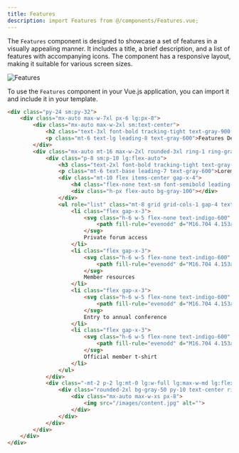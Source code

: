 ```yaml
---
title: Features
description: import Features from @/components/Features.vue;
---
```


The `Features` component is designed to showcase a set of features in a visually appealing manner. It includes a title, a brief description, and a list of features with accompanying icons. The component has a responsive layout, making it suitable for various screen sizes.

![Features](/images/components/features.jpg)

To use the `Features` component in your Vue.js application, you can import it and include it in your template.

```html resources/js/Components/Features.vue
<div class="py-24 sm:py-32">
    <div class="mx-auto max-w-7xl px-6 lg:px-8">
        <div class="mx-auto max-w-2xl sm:text-center">
            <h2 class="text-3xl font-bold tracking-tight text-gray-900 sm:text-4xl">Features Title</h2>
            <p class="mt-6 text-lg leading-8 text-gray-600">Features Description</p>
        </div>
        <div class="mx-auto mt-16 max-w-2xl rounded-3xl ring-1 ring-gray-200 sm:mt-20 lg:mx-0 lg:flex lg:max-w-none">
            <div class="p-8 sm:p-10 lg:flex-auto">
                <h3 class="text-2xl font-bold tracking-tight text-gray-900">What's inside?</h3>
                <p class="mt-6 text-base leading-7 text-gray-600">Lorem ipsum dolor sit amet consect etur adipisicing elit. Itaque amet indis perferendis blanditiis repellendus etur quidem assumenda.</p>
                <div class="mt-10 flex items-center gap-x-4">
                    <h4 class="flex-none text-sm font-semibold leading-6 text-indigo-600">What’s included</h4>
                    <div class="h-px flex-auto bg-gray-100"></div>
                </div>
                <ul role="list" class="mt-8 grid grid-cols-1 gap-4 text-sm leading-6 text-gray-600 sm:grid-cols-2 sm:gap-6">
                    <li class="flex gap-x-3">
                        <svg class="h-6 w-5 flex-none text-indigo-600" viewBox="0 0 20 20" fill="currentColor" aria-hidden="true">
                            <path fill-rule="evenodd" d="M16.704 4.153a.75.75 0 01.143 1.052l-8 10.5a.75.75 0 01-1.127.075l-4.5-4.5a.75.75 0 011.06-1.06l3.894 3.893 7.48-9.817a.75.75 0 011.05-.143z" clip-rule="evenodd" />
                        </svg>
                        Private forum access
                    </li>
                    <li class="flex gap-x-3">
                        <svg class="h-6 w-5 flex-none text-indigo-600" viewBox="0 0 20 20" fill="currentColor" aria-hidden="true">
                            <path fill-rule="evenodd" d="M16.704 4.153a.75.75 0 01.143 1.052l-8 10.5a.75.75 0 01-1.127.075l-4.5-4.5a.75.75 0 011.06-1.06l3.894 3.893 7.48-9.817a.75.75 0 011.05-.143z" clip-rule="evenodd" />
                        </svg>
                        Member resources
                    </li>
                    <li class="flex gap-x-3">
                        <svg class="h-6 w-5 flex-none text-indigo-600" viewBox="0 0 20 20" fill="currentColor" aria-hidden="true">
                            <path fill-rule="evenodd" d="M16.704 4.153a.75.75 0 01.143 1.052l-8 10.5a.75.75 0 01-1.127.075l-4.5-4.5a.75.75 0 011.06-1.06l3.894 3.893 7.48-9.817a.75.75 0 011.05-.143z" clip-rule="evenodd" />
                        </svg>
                        Entry to annual conference
                    </li>
                    <li class="flex gap-x-3">
                        <svg class="h-6 w-5 flex-none text-indigo-600" viewBox="0 0 20 20" fill="currentColor" aria-hidden="true">
                            <path fill-rule="evenodd" d="M16.704 4.153a.75.75 0 01.143 1.052l-8 10.5a.75.75 0 01-1.127.075l-4.5-4.5a.75.75 0 011.06-1.06l3.894 3.893 7.48-9.817a.75.75 0 011.05-.143z" clip-rule="evenodd" />
                        </svg>
                        Official member t-shirt
                    </li>
                </ul>
            </div>
            <div class="-mt-2 p-2 lg:mt-0 lg:w-full lg:max-w-md lg:flex-shrink-0">
                <div class="rounded-2xl bg-gray-50 py-10 text-center ring-1 ring-inset ring-gray-900/5 lg:flex lg:flex-col lg:justify-center lg:py-16">
                    <div class="mx-auto max-w-xs px-8">
                        <img src="/images/content.jpg" alt="">
                    </div>
                </div>
            </div>
        </div>
    </div>
</div>
```
